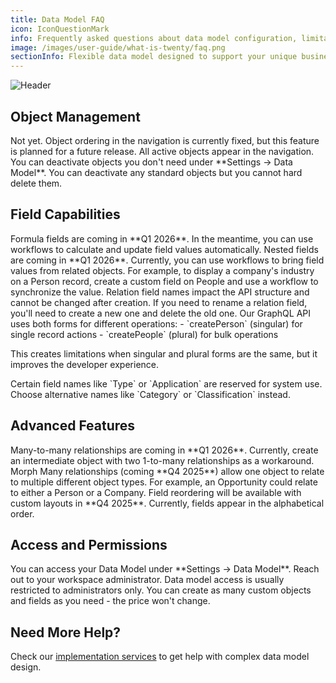 ```yaml
---
title: Data Model FAQ
icon: IconQuestionMark
info: Frequently asked questions about data model configuration, limitations, and upcoming features.
image: /images/user-guide/what-is-twenty/faq.png
sectionInfo: Flexible data model designed to support your unique business processes
---
```

<Frame>
  <img src="/images/user-guide/what-is-twenty/faq.png" alt="Header" />
</Frame>

## Object Management

<AccordionGroup>
<Accordion title="Can I reorder objects in the left navigation bar?">
Not yet. Object ordering in the navigation is currently fixed, but this feature is planned for a future release.
</Accordion>

<Accordion title="Can I hide objects from the left navigation bar?">
All active objects appear in the navigation. You can deactivate objects you don't need under **Settings → Data Model**.
</Accordion>

<Accordion title="Can I delete standard objects (People, Companies, etc.)?">
You can deactivate any standard objects but you cannot hard delete them.
</Accordion>
</AccordionGroup>

## Field Capabilities

<AccordionGroup>
<Accordion title="Can I create formula fields?">
Formula fields are coming in **Q1 2026**. In the meantime, you can use workflows to calculate and update field values automatically.
</Accordion>

<Accordion title="Can I have nested fields in my objects?">
Nested fields are coming in **Q1 2026**. Currently, you can use workflows to bring field values from related objects. For example, to display a company's industry on a Person record, create a custom field on People and use a workflow to synchronize the value.
</Accordion>

<Accordion title="Why can't I update relation field names?">
Relation field names impact the API structure and cannot be changed after creation. If you need to rename a relation field, you'll need to create a new one and delete the old one.
</Accordion>

<Accordion title="Why do I need different singular and plural names?">
Our GraphQL API uses both forms for different operations:
- `createPerson` (singular) for single record actions
- `createPeople` (plural) for bulk operations

This creates limitations when singular and plural forms are the same, but it improves the developer experience.
</Accordion>

<Accordion title="Why are some field names protected?">
Certain field names like `Type` or `Application` are reserved for system use. Choose alternative names like `Category` or `Classification` instead.
</Accordion>
</AccordionGroup>

## Advanced Features

<AccordionGroup>
<Accordion title="Can I create many-to-many relationships?">
Many-to-many relationships are coming in **Q1 2026**. Currently, create an intermediate object with two 1-to-many relationships as a workaround.
</Accordion>

<Accordion title="What are Morph Many relationships?">
Morph Many relationships (coming **Q4 2025**) allow one object to relate to multiple different object types. For example, an Opportunity could relate to either a Person or a Company.
</Accordion>

<Accordion title="Can I reorder fields in objects?">
Field reordering will be available with custom layouts in **Q4 2025**. Currently, fields appear in the alphabetical order.
</Accordion>
</AccordionGroup>

## Access and Permissions

<AccordionGroup>
<Accordion title="Where can I see and edit my data model?">
You can access your Data Model under **Settings → Data Model**.
</Accordion>

<Accordion title="Why can't I see the Data Model under Settings?">
Reach out to your workspace administrator. Data model access is usually restricted to administrators only.
</Accordion>

<Accordion title="How many custom objects or fields can I create?">
You can create as many custom objects and fields as you need - the price won't change.
</Accordion>
</AccordionGroup>

## Need More Help?

Check our [implementation services](/user-guide/section/getting-started/implementation-services) to get help with complex data model design.


